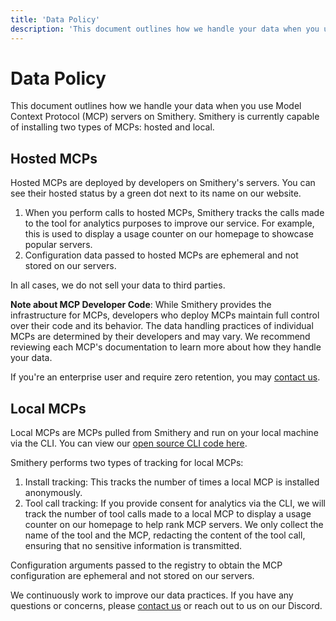 ```yaml
---
title: 'Data Policy'
description: 'This document outlines how we handle your data when you use Model Context Protocol (MCP) servers on Smithery.'
---
```


# Data Policy
This document outlines how we handle your data when you use Model Context Protocol (MCP) servers on Smithery. Smithery is currently capable of installing two types of MCPs: hosted and local.

## Hosted MCPs
Hosted MCPs are deployed by developers on Smithery's servers. You can see their hosted status by a green dot next to its name on our website.

1. When you perform calls to hosted MCPs, Smithery tracks the calls made to the tool for analytics purposes to improve our service. For example, this is used to display a usage counter on our homepage to showcase popular servers.
2. Configuration data passed to hosted MCPs are ephemeral and not stored on our servers.

In all cases, we do not sell your data to third parties.

**Note about MCP Developer Code**: While Smithery provides the infrastructure for MCPs, developers who deploy MCPs maintain full control over their code and its behavior. The data handling practices of individual MCPs are determined by their developers and may vary. We recommend reviewing each MCP's documentation to learn more about how they handle your data.

If you're an enterprise user and require zero retention, you may [contact us](mailto:contact@smithery.ai).

## Local MCPs
Local MCPs are MCPs pulled from Smithery and run on your local machine via the CLI. You can view our [open source CLI code here](https://github.com/smithery-ai/cli).

Smithery performs two types of tracking for local MCPs:
1. Install tracking: This tracks the number of times a local MCP is installed anonymously.
2. Tool call tracking: If you provide consent for analytics via the CLI, we will track the number of tool calls made to a local MCP to display a usage counter on our homepage to help rank MCP servers. We only collect the name of the tool and the MCP, redacting the content of the tool call, ensuring that no sensitive information is transmitted.

Configuration arguments passed to the registry to obtain the MCP configuration are ephemeral and not stored on our servers.

We continuously work to improve our data practices. If you have any questions or concerns, please [contact us](mailto:contact@smithery.ai) or reach out to us on our Discord.
